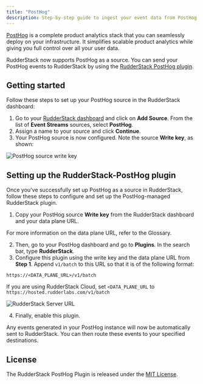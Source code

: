 ```yaml
---
title: "PostHog"
description: Step-by-step guide to ingest your event data from PostHog into RudderStack.
---
```


[PostHog](https://posthog.com/) is a complete product analytics stack that you can seamlessly deploy on your infrastructure. It simplifies scalable product analytics while giving you full control over all your user data.

RudderStack now supports PostHog as a source. You can send your PostHog events to RudderStack by using the [ RudderStack PostHog plugin](https://github.com/rudderlabs/rudderstack-posthog-plugin).

## ‌Getting started

Follow these steps to set up your PostHog source in the RudderStack dashboard:

1. Go to your [RudderStack dashboard](https://app.rudderstack.com/) and click on **Add Source**. From the list of **Event Streams** sources, select **PostHog**.
2. Assign a name to your source and click **Continue**.
3. Your PostHog source is now configured. Note the source **Write key**, as shown:

<img src="../../../assets/event-stream-sources/posthog-write-key.png" alt="PostHog source write key" />

## Setting up the RudderStack-PostHog plugin

Once you've successfully set up PostHog as a source in RudderStack, follow these steps to configure and set up the PostHog-managed RudderStack plugin.

1. Copy your PostHog source **Write key** from the RudderStack dashboard and your data plane URL.

<div class="infoBlock">
For more information on the data plane URL, refer to the <Link to="/resources/glossary/#data-plane-url">Glossary</Link>.
</div>

2. Then, go to your PostHog dashboard and go to **Plugins**. In the search bar, type **RudderStack**.
3. Configure this plugin using the write key and the data plane URL from **Step 1**. Append `v1/batch` to this URL so that it is of the following format:

```
https://<DATA_PLANE_URL>/v1/batch
```

If you are using RudderStack Cloud, set `<DATA_PLANE_URL` to `https://hosted.rudderlabs.com/v1/batch`

<img src="../../../assets/event-stream-sources/posthog-4.png" alt="RudderStack Server URL" />

4. Finally, enable this plugin. 

Any events generated in your PostHog instance will now be automatically sent to RudderStack. You can then route these events to your specified destinations.

## License

The RudderStack PostHog Plugin is released under the [MIT License](https://opensource.org/licenses/MIT).